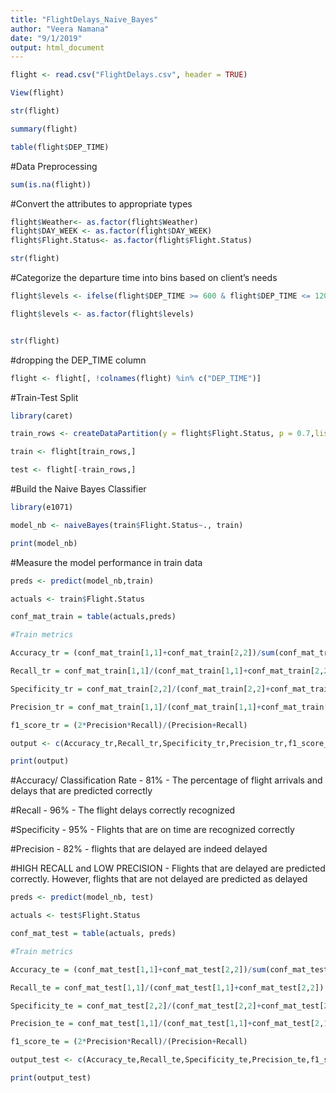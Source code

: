 ```yaml
---
title: "FlightDelays_Naive_Bayes"
author: "Veera Namana"
date: "9/1/2019"
output: html_document
---
```


```r

flight <- read.csv("FlightDelays.csv", header = TRUE)

View(flight)

```


```r

str(flight)

summary(flight)

table(flight$DEP_TIME)

```

#Data Preprocessing

```r

sum(is.na(flight))

```

#Convert the attributes to appropriate types


```r
flight$Weather<- as.factor(flight$Weather)
flight$DAY_WEEK <- as.factor(flight$DAY_WEEK)
flight$Flight.Status<- as.factor(flight$Flight.Status)

str(flight)
```


#Categorize the departure time into bins based on client's needs

```r

flight$levels <- ifelse(flight$DEP_TIME >= 600 & flight$DEP_TIME <= 1200, "level1", ifelse(flight$DEP_TIME>1200 & flight$DEP_TIME <= 1800, "level2", ifelse(flight$DEP_TIME>1800 & flight$DEP_TIME<=2100,"level3", "level4")))

flight$levels <- as.factor(flight$levels)


str(flight)

```


#dropping the DEP_TIME column

```r

flight <- flight[, !colnames(flight) %in% c("DEP_TIME")]

```


#Train-Test Split 

```r

library(caret)

train_rows <- createDataPartition(y = flight$Flight.Status, p = 0.7,list = F)

train <- flight[train_rows,]

test <- flight[-train_rows,]

```


#Build the Naive Bayes Classifier

```r

library(e1071)

model_nb <- naiveBayes(train$Flight.Status~., train)

print(model_nb)

```


#Measure the model performance in train data

```r

preds <- predict(model_nb,train)

actuals <- train$Flight.Status

conf_mat_train = table(actuals,preds)

#Train metrics

Accuracy_tr = (conf_mat_train[1,1]+conf_mat_train[2,2])/sum(conf_mat_train)

Recall_tr = conf_mat_train[1,1]/(conf_mat_train[1,1]+conf_mat_train[2,2])

Specificity_tr = conf_mat_train[2,2]/(conf_mat_train[2,2]+conf_mat_train[2,1])

Precision_tr = conf_mat_train[1,1]/(conf_mat_train[1,1]+conf_mat_train[2,1])

f1_score_tr = (2*Precision*Recall)/(Precision+Recall)

output <- c(Accuracy_tr,Recall_tr,Specificity_tr,Precision_tr,f1_score_tr)

print(output)

```

#Accuracy/ Classification Rate - 81% - The percentage of flight arrivals and delays that are predicted correctly

#Recall - 96% - The flight delays correctly recognized

#Specificity - 95% - Flights that are on time are recognized correctly

#Precision - 82% - flights that are delayed are indeed delayed

#HIGH RECALL and LOW PRECISION - Flights that are delayed are predicted correctly. However, flights that are not delayed are predicted as delayed




```r
preds <- predict(model_nb, test)

actuals <- test$Flight.Status

conf_mat_test = table(actuals, preds)

#Train metrics

Accuracy_te = (conf_mat_test[1,1]+conf_mat_test[2,2])/sum(conf_mat_test)

Recall_te = conf_mat_test[1,1]/(conf_mat_test[1,1]+conf_mat_test[2,2])

Specificity_te = conf_mat_test[2,2]/(conf_mat_test[2,2]+conf_mat_test[2,1])

Precision_te = conf_mat_test[1,1]/(conf_mat_test[1,1]+conf_mat_test[2,1])

f1_score_te = (2*Precision*Recall)/(Precision+Recall)

output_test <- c(Accuracy_te,Recall_te,Specificity_te,Precision_te,f1_score_te)

print(output_test)

```

